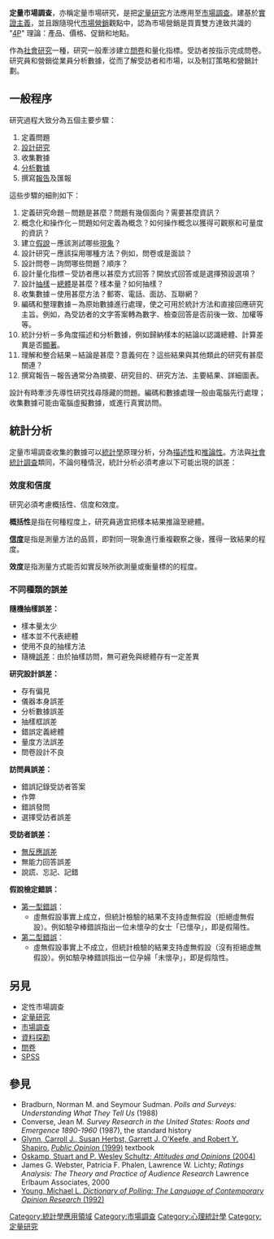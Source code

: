 '''定量市場調查'''，亦稱定量市場研究，是把[[定量研究|定量研究]]方法應用至[[市場調查|市場調查]]。建基於[[实证主义|實證主義]]，並且跟隨現代[[市场营销|市場營銷]]觀點中，認為市場營銷是買賣雙方達致共識的 "[[营销组合|4P]]" 理論：產品、價格、促銷和地點。

作為[[社會研究|社會研究]]一種，研究一般牽涉建立[[問卷調查|問卷]]和量化指標。受訪者按指示完成問卷。研究員和營銷從業員分析數據，從而了解受訪者和市場，以及制訂策略和營銷計劃。

== 一般程序 ==
研究過程大致分為五個主要步驟： 
# 定義問題
# [[設計研究|設計研究]]<br>
# 收集數據<br>
# [[数据分析|分析數據]]<br>
# 撰寫[[報告|報告]]及匯報<br>
這些步驟的細則如下：
# 定義研究命題－問題是甚麼？問題有幾個面向？需要甚麼資訊？
# 概念化和操作化－問題如何定義為概念？如何操作概念以獲得可觀察和可量度的資訊？
# 建立[[假說|假說]]－應該測試哪些[[現象|現象]]？
# 設計研究－應該採用哪種方法？例如，問卷或是面談？
# 設計問卷－詢問哪些問題？順序？
# 設計量化指標－受訪者應以甚麼方式回答？開放式回答或是選擇預設選項？
# 設計[[抽樣|抽樣]]－[[总体|總體]]是甚麼？樣本量？如何抽樣？
# 收集數據－使用甚麼方法？郵寄、電話、面訪、互聯網？
# 編碼和整理數據－為原始數據進行處理，使之可用於統計方法和直接回應研究主旨。例如，為受訪者的文字答案轉為數字、檢查回答是否前後一致、加權等等。
# 統計分析－多角度描述和分析數據，例如歸納樣本的結論以認識總體、計算差異是否[[显著性差异|顯著]]。
# 理解和整合結果－結論是甚麼？意義何在？這些結果與其他類此的研究有甚麼關連？
# 撰寫報告－報告通常分為摘要、研究目的、研究方法、主要結果、詳細圖表。
<div>設計有時牽涉先導性研究找尋隱藏的問題。編碼和數據處理一般由電腦先行處理；收集數據可能由電腦虛擬數據，或進行真實訪問。</div>

== 統計分析 ==
定量市場調查收集的數據可以[[統計學|統計學]]原理分析，分為[[描述统计学|描述性]]和[[推論統計學|推論性]]。方法與[[社會統計調查|社會統計調查]]類同，不論何種情況，統計分析必須考慮以下可能出現的誤差：

=== 效度和信度 ===
研究必須考慮概括性、信度和效度。

'''概括性'''是指在何種程度上，研究員適宜把樣本結果推論至總體。

'''[[信度|信度]]'''是指是測量方法的品質，即對同一現象進行重複觀察之後，獲得一致結果的程度。

'''效度'''是指測量方式能否如實反映所欲測量或衡量標的的程度。

=== 不同種類的誤差 ===
'''隨機抽樣誤差：'''
* 樣本量太少
* 樣本並不代表總體
* 使用不良的抽樣方法
* 隨機[[誤差|誤差]]：由於抽樣訪問，無可避免與總體存有一定差異
'''研究設計誤差：'''
* 存有偏見
* 儀器本身誤差
* 分析數據誤差
* 抽樣框誤差
* 錯誤定義總體
* 量度方法誤差
* 問卷設計不良
'''訪問員誤差：'''
* 錯誤記錄受訪者答案
* 作弊
* 錯誤發問
* 選擇受訪者誤差
'''受訪者誤差：'''
* [[無反應誤差|無反應誤差]]
* 無能力回答誤差
* 說謊、忘記、記錯
'''假說檢定錯誤：'''
* [[第一型及第二型錯誤|第一型錯誤]]：
** 虛無假設事實上成立，但統計檢驗的結果不支持虛無假設（拒絕虛無假設）。例如驗孕棒錯誤指出一位未懷孕的女士「已懷孕」，即是假陽性。
* [[第一型及第二型錯誤|第二型錯誤]]：
** 虛無假設事實上不成立，但統計檢驗的結果支持虛無假設（沒有拒絕虛無假設）。例如驗孕棒錯誤指出一位孕婦「未懷孕」，即是假陰性。

== 另見 ==
* 定性市場調查
* [[定量研究|定量研究]]
* [[市場調查|市場調查]]
* [[資料探勘|資料探勘]]<br>
* [[問卷調查|問卷]]
* [[SPSS|SPSS]]

== 參見 ==
* Bradburn, Norman M. and Seymour Sudman. ''Polls and Surveys: Understanding What They Tell Us'' (1988)
* Converse, Jean M.  ''Survey Research in the United States: Roots and Emergence 1890-1960'' (1987), the standard history
* [http://www.questia.com/PM.qst?a=o&d=100501261 Glynn, Carroll J., Susan Herbst, Garrett J. O'Keefe, and Robert Y. Shapiro.]{{Wayback|url=http://www.questia.com/PM.qst?a=o&d=100501261 |date=20120728080126 }} [http://www.questia.com/PM.qst?a=o&d=100501261 ''Public Opinion'' (1999)]{{Wayback|url=http://www.questia.com/PM.qst?a=o&d=100501261 |date=20120728080126 }} textbook
* [http://www.questia.com/PM.qst?a=o&d=104829752 Oskamp, Stuart and P. Wesley Schultz; ''Attitudes and Opinions'' (2004)]{{Wayback|url=http://www.questia.com/PM.qst?a=o&d=104829752 |date=20120728080246 }}
* James G. Webster, Patricia F. Phalen, Lawrence W. Lichty; ''Ratings Analysis: The Theory and Practice of Audience Research'' Lawrence Erlbaum Associates, 2000
* [http://www.questia.com/PM.qst?a=o&d=59669912 Young, Michael L. ''Dictionary of Polling: The Language of Contemporary Opinion Research'' (1992)]{{Wayback|url=http://www.questia.com/PM.qst?a=o&d=59669912 |date=20120728080405 }}
[[Category:統計學應用領域|Category:統計學應用領域]]
[[Category:市場調查|Category:市場調查]]
[[Category:心理統計學|Category:心理統計學]]
[[Category:定量研究|Category:定量研究]]